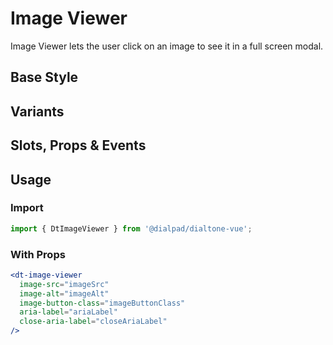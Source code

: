 
# Image Viewer

<Subtitle>
  Image Viewer lets the user click on an image to see it in a full screen modal.
</Subtitle>

## Base Style

<Canvas>
  <Story id="components-image-viewer--default" />
</Canvas>

## Variants

<Canvas>
  <Story id="components-image-viewer--variants" />
</Canvas>

## Slots, Props & Events

<ArgsTable story={PRIMARY_STORY} />

## Usage

### Import

```jsx
import { DtImageViewer } from '@dialpad/dialtone-vue';
```

### With Props

```jsx
<dt-image-viewer
  image-src="imageSrc"
  image-alt="imageAlt"
  image-button-class="imageButtonClass"
  aria-label="ariaLabel"
  close-aria-label="closeAriaLabel"
/>
```
